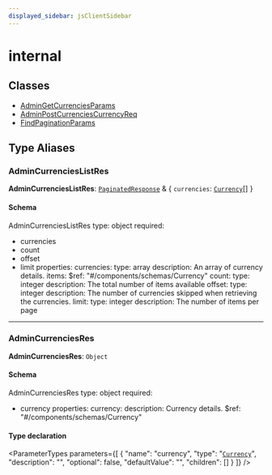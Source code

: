 ```yaml
---
displayed_sidebar: jsClientSidebar
---
```



# internal

## Classes

- [AdminGetCurrenciesParams](../../internal/classes/admin_currencies.internal.AdminGetCurrenciesParams.mdx)
- [AdminPostCurrenciesCurrencyReq](../../internal/classes/admin_currencies.internal.AdminPostCurrenciesCurrencyReq.mdx)
- [FindPaginationParams](../../internal/classes/admin_currencies.internal.FindPaginationParams.mdx)

## Type Aliases

### AdminCurrenciesListRes

 **AdminCurrenciesListRes**: [`PaginatedResponse`](../../admin_batch_jobs/modules/admin_batch_jobs.internal.mdx#paginatedresponse) & { `currencies`: [`Currency`](../../internal/classes/admin_collections.internal.Currency.mdx)[]  }

#### Schema

AdminCurrenciesListRes
type: object
required:
  - currencies
  - count
  - offset
  - limit
properties:
  currencies:
    type: array
    description: An array of currency details.
    items:
      $ref: "#/components/schemas/Currency"
  count:
    type: integer
    description: The total number of items available
  offset:
    type: integer
    description: The number of currencies skipped when retrieving the currencies.
  limit:
    type: integer
    description: The number of items per page

___

### AdminCurrenciesRes

 **AdminCurrenciesRes**: `Object`

#### Schema

AdminCurrenciesRes
type: object
required:
  - currency
properties:
  currency:
    description: Currency details.
    $ref: "#/components/schemas/Currency"

#### Type declaration

<ParameterTypes parameters={[
  {
    "name": "currency",
    "type": "[`Currency`](../../internal/classes/admin_collections.internal.Currency.mdx)",
    "description": "",
    "optional": false,
    "defaultValue": "",
    "children": []
  }
]} />
